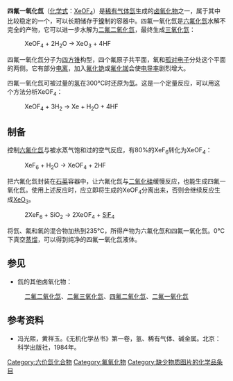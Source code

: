 {{Chembox
|   Name = 四氟一氧化氙
|   ImageFile = Xenon-oxytetrafluoride-3D-balls.png
<!-- | ImageSize = 150px -->
|   ImageName = 四氟一氧化氙的球棍模型
|   ImageFile1 = Xenon-oxytetrafluoride-3D-vdW.png
<!-- | ImageSize1 = 150px  -->
|   ImageName1 = 四氟一氧化氙的空间填充模型
|   OtherNames = 四氟氧化氙、氟氧化氙
| Section1 = {{Chembox Identifiers
| CASNo = 13774-85-1
| CASNo_Ref = {{cascite|changed|??}}
| ChemSpiderID_Ref = {{chemspidercite|correct|chemspider}}
| ChemSpiderID = 10326200
| InChI = 1/F4OXe/c1-6(2,3,4)5
| InChIKey = ONRYXFFHIXYZMZ-UHFFFAOYAY
| SMILES = F[Xe](F)(F)(F)=O
| StdInChI_Ref = {{stdinchicite|correct|chemspider}}
| StdInChI = 1S/F4OXe/c1-6(2,3,4)5
| StdInChIKey_Ref = {{stdinchicite|correct|chemspider}}
| StdInChIKey = ONRYXFFHIXYZMZ-UHFFFAOYSA-N
}}
| Section2 = {{Chembox Properties
|   Formula = XeOF<sub>4</sub>
|   MolarMass = 223.23 
|   Appearance = 无色透明和易流动的液体
|   Density = 3.17 g/cm<sup>3</sup> (液)
|   MeltingPt = -46.2°C
|   BoilingPt = 
|   Solubility = 与水反应
  }}
| Section3 = {{Chembox Structure
|   CrystalStruct = 
|   MolShape = [[四方锥|四方锥]]
  }}
| Section7 = {{Chembox Hazards
|   wxxfh=未列明
  }}
| Section8 = {{Chembox Related
|   OtherCpds = [[六氟化氙|六氟化氙]]、[[三氧化氙|三氧化氙]]}}
}}

'''四氟一氧化氙'''（[[化学式|化学式]]：[[氙|Xe]][[氧|O]][[氟|F]]<sub>4</sub>）是[[稀有气体|稀有气体]][[氙|氙]]生成的[[卤氧化物|卤氧化物]]之一，属于其中比较稳定的一个，可以长期储存于[[镍|镍]]制的容器中。四氟一氧化氙是[[六氟化氙|六氟化氙]]水解不完全的产物，它可以进一步水解为[[二氟二氧化氙|二氟二氧化氙]]，最终生成[[三氧化氙|三氧化氙]]：
:XeOF<sub>4</sub> + 2H<sub>2</sub>O → XeO<sub>3</sub> + 4HF

四氟一氧化氙分子为[[四方锥|四方锥]]构型，四个氟原子共平面，氧和[[孤对电子|孤对电子]]分处这个平面的两侧。它有部分[[电离|电离]]，加入[[氟化铯|氟化铯]]或[[氟化铷|氟化铷]]会使[[电导率|电导率]]剧烈增大。

四氟一氧化氙可被过量的[[氢|氢]]在300°C时还原为[[氙|氙]]。这是一个定量反应，可以用这个方法分析XeOF<sub>4</sub>：
:XeOF<sub>4</sub> + 3H<sub>2</sub> → Xe + H<sub>2</sub>O + 4HF

==制备==
控制[[六氟化氙|六氟化氙]]与被水蒸气饱和过的空气反应，有80%的XeF<sub>6</sub>转化为XeOF<sub>4</sub>：
:XeF<sub>6</sub> + H<sub>2</sub>O → XeOF<sub>4</sub> + 2HF

把六氟化氙封装在[[石英|石英]]容器中，让六氟化氙与[[二氧化硅|二氧化硅]]缓慢反应，也能生成四氟一氧化氙。使用上述反应时，应立即将生成的XeOF<sub>4</sub>分离出来，否则会继续反应生成[[三氧化氙|XeO<sub>3</sub>]]。
:2XeF<sub>6</sub> + SiO<sub>2</sub> → 2XeOF<sub>4</sub> + [[四氟化硅|SiF<sub>4</sub>]]

将氙、氟和氧的混合物加热到235°C，所得产物为六氟化氙和四氟一氧化氙。0°C下真空[[蒸馏|蒸馏]]，可以得到纯净的四氟一氧化氙液体。

==参见==
*氙的其他卤氧化物：
:[[二氟二氧化氙|二氟二氧化氙]]、[[二氟三氧化氙|二氟三氧化氙]]、[[四氟二氧化氙|四氟二氧化氙]]、[[二氟一氧化氙|二氟一氧化氙]]

==参考资料==
*冯光熙，黄祥玉。《无机化学丛书》第一卷，氢、稀有气体、碱金属。北京：科学出版社，1984年。<references/>

{{氙化合物}}

[[Category:六价氙化合物|Category:六价氙化合物]]
[[Category:氟氧化物|Category:氟氧化物]]
[[Category:缺少物质图片的化学品条目|Category:缺少物质图片的化学品条目]]